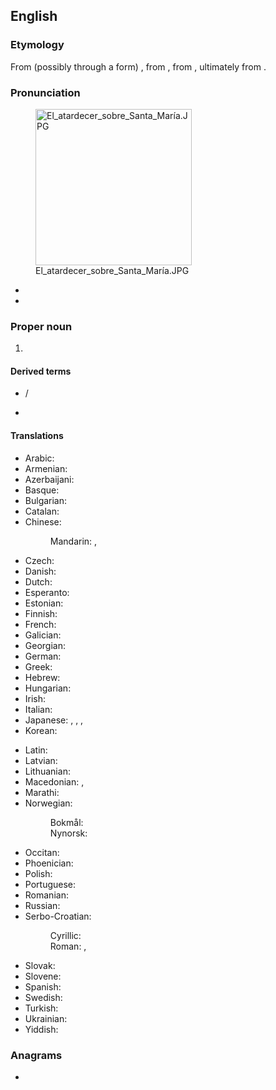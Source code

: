 {{also|Séville}}
==English==

===Etymology===
From (possibly through a {{der|en|frm|-}} form) {{der|en|es|Sevilla}}, from {{der|en|ar|إِشْبِيلِيَة}}, from {{der|en|la|Hispalis}}, ultimately from {{der|en|phn|𐤔𐤐𐤋𐤄||plain, valley|tr=sefela}}.

===Pronunciation===
{{wikipedia}}
[[File:El atardecer sobre Santa María.JPG|250px|right]]
* {{IPA|/səˈvɪl/|lang=en}}
* {{rhymes|ɪl|lang=en}}

===Proper noun===
{{en-proper noun}}

# {{place|en|city/capital|autonomous community/Andalusia|c/Spain}}

====Derived terms====
* {{l|en|Sevillan}}/{{l|en|Sevillian}}
* {{l|en|Seville orange}}

====Translations====
{{trans-top|city in Andalusia, Spain}}
* Arabic: {{t|ar|إِشْبِيلِيَة|f}}
* Armenian: {{t|hy|Սեւիլյա}}
* Azerbaijani: {{t+|az|Sevilya}}
* Basque: {{t|eu|Sevilla}}
* Bulgarian: {{t|bg|Севиля|f}}
* Catalan: {{t|ca|Sevilla|f}}
* Chinese:
*: Mandarin: {{t+|cmn|塞維利亞}}, {{t+|cmn|塞维利亚|tr=Sāiwéilìyǎ}}
* Czech: {{t+|cs|Sevilla|f}}
* Danish: {{t|da|Sevilla}}
* Dutch: {{t|nl|Sevilla|n}}
* Esperanto: {{t|eo|Sevilo}}
* Estonian: {{t+|et|Sevilla}}
* Finnish: {{t+|fi|Sevilla}}
* French: {{t+|fr|Séville|f}}
* Galician: {{t+|gl|Sevilla|f}}
* Georgian: {{t|ka|სევილია}}
* German: {{t+|de|Sevilla|n}}
* Greek: {{t+|el|Σεβίλλη|f}}
* Hebrew: {{t|he|סֶבִילְיָה|f|tr=Sevília}}
* Hungarian: {{t+|hu|Sevilla}}
* Irish: {{t|ga|Sevilla|f}}
* Italian: {{t|it|Siviglia|f}}
* Japanese: {{t|ja|セビリア|tr=Sebiria}}, {{t|ja|セビリヤ|tr=Sebiriya}}, {{t|ja|セビリャ|tr=Sebirya}}, {{t|ja|セビージャ|tr=Sebīja}}
* Korean: {{t|ko|^세비야}}
{{trans-mid}}
* Latin: {{t|la|Hispalis|f}}
* Latvian: {{t|lv|Sevilja|f}}
* Lithuanian: {{t|lt|Sevilija|f}}
* Macedonian: {{t|mk|Севи́лја|f}}, {{t|mk|Севи́ља|f}}
* Marathi: {{t|mr|सेविल|n}}
* Norwegian:
*: Bokmål: {{t|nb|Sevilla|f}}
*: Nynorsk: {{t|nn|Sevilla|f}}
* Occitan: {{t+|oc|Sevilha|f}}
* Phoenician: {{t-needed|phn}}
* Polish: {{t+|pl|Sewilla|f}}
* Portuguese: {{t+|pt|Sevilha|f}}
* Romanian: {{t|ro|Sevilla|f}}
* Russian: {{t+|ru|Севи́лья|f}}
* Serbo-Croatian:
*: Cyrillic: {{t|sh|Севиља|f}}
*: Roman: {{t+|sh|Sevilla|f}}, {{t|sh|Sevilja|f}}
* Slovak: {{t|sk|Sevilla|f}}
* Slovene: {{t|sl|Sevilja|f}}
* Spanish: {{t+|es|Sevilla|f}}
* Swedish: {{t|sv|Sevilla|c}}
* Turkish: {{t|tr|Sevilla}}
* Ukrainian: {{t|uk|Севі́лья|f}}
* Yiddish: {{t|yi|סעווילאַ|f}}
{{trans-bottom}}

{{topics|en|Exonyms}}

===Anagrams===
* {{anagrams|en|a=eeillsv|vellies|vielles}}